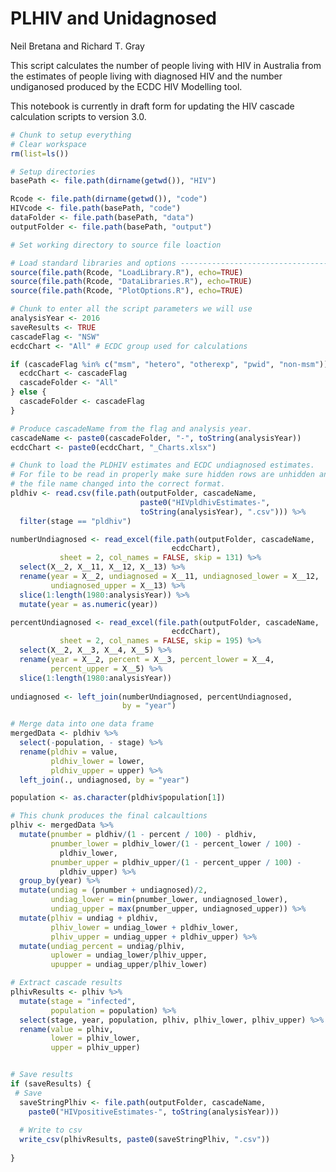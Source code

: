 PLHIV and Unidagnosed
=====================

Neil Bretana and Richard T. Gray

This script calculates the number of people living with HIV in
Australia from the estimates of people living with diagnosed HIV and
the number undiganosed produced by the ECDC HIV Modelling tool. 

This notebook is currently in draft form for updating the HIV cascade 
calculation scripts to version 3.0.

```r
# Chunk to setup everything
# Clear workspace
rm(list=ls()) 

# Setup directories
basePath <- file.path(dirname(getwd()), "HIV")

Rcode <- file.path(dirname(getwd()), "code") 
HIVcode <- file.path(basePath, "code") 
dataFolder <- file.path(basePath, "data")
outputFolder <- file.path(basePath, "output")

# Set working directory to source file loaction

# Load standard libraries and options ----------------------------------
source(file.path(Rcode, "LoadLibrary.R"), echo=TRUE)
source(file.path(Rcode, "DataLibraries.R"), echo=TRUE)
source(file.path(Rcode, "PlotOptions.R"), echo=TRUE)

```

```r
# Chunk to enter all the script parameters we will use
analysisYear <- 2016
saveResults <- TRUE 
cascadeFlag <- "NSW"
ecdcChart <- "All" # ECDC group used for calculations

if (cascadeFlag %in% c("msm", "hetero", "otherexp", "pwid", "non-msm")) {
  ecdcChart <- cascadeFlag
  cascadeFolder <- "All"
} else {
  cascadeFolder <- cascadeFlag
}

# Produce cascadeName from the flag and analysis year. 
cascadeName <- paste0(cascadeFolder, "-", toString(analysisYear))
ecdcChart <- paste0(ecdcChart, "_Charts.xlsx")

```

```r
# Chunk to load the PLDHIV estimates and ECDC undiagnosed estimates. 
# For file to be read in properly make sure hidden rows are unhidden and
# the file name changed into the correct format. 
pldhiv <- read.csv(file.path(outputFolder, cascadeName, 
                             paste0("HIVpldhivEstimates-",
                             toString(analysisYear), ".csv"))) %>%
  filter(stage == "pldhiv")

numberUndiagnosed <- read_excel(file.path(outputFolder, cascadeName,
                                    ecdcChart),
           sheet = 2, col_names = FALSE, skip = 131) %>%
  select(X__2, X__11, X__12, X__13) %>%
  rename(year = X__2, undiagnosed = X__11, undiagnosed_lower = X__12,
         undiagnosed_upper = X__13) %>%
  slice(1:length(1980:analysisYear)) %>%
  mutate(year = as.numeric(year))

percentUndiagnosed <- read_excel(file.path(outputFolder, cascadeName,
                                    ecdcChart),
           sheet = 2, col_names = FALSE, skip = 195) %>%
  select(X__2, X__3, X__4, X__5) %>%
  rename(year = X__2, percent = X__3, percent_lower = X__4,
         percent_upper = X__5) %>%
  slice(1:length(1980:analysisYear))
  
undiagnosed <- left_join(numberUndiagnosed, percentUndiagnosed, 
                         by = "year")

# Merge data into one data frame
mergedData <- pldhiv %>%
  select(-population, - stage) %>%
  rename(pldhiv = value,
         pldhiv_lower = lower,
         pldhiv_upper = upper) %>%
  left_join(., undiagnosed, by = "year")

population <- as.character(pldhiv$population[1])

```


```r
# This chunk produces the final calcaultions
plhiv <- mergedData %>%
  mutate(pnumber = pldhiv/(1 - percent / 100) - pldhiv,
         pnumber_lower = pldhiv_lower/(1 - percent_lower / 100) -
           pldhiv_lower,
         pnumber_upper = pldhiv_upper/(1 - percent_upper / 100) -
           pldhiv_upper) %>%
  group_by(year) %>%
  mutate(undiag = (pnumber + undiagnosed)/2,
         undiag_lower = min(pnumber_lower, undiagnosed_lower),
         undiag_upper = max(pnumber_upper, undiagnosed_upper)) %>%
  mutate(plhiv = undiag + pldhiv,
         plhiv_lower = undiag_lower + pldhiv_lower,
         plhiv_upper = undiag_upper + pldhiv_upper) %>%
  mutate(undiag_percent = undiag/plhiv,
         uplower = undiag_lower/plhiv_upper,
         upupper = undiag_upper/plhiv_lower) 

# Extract cascade results
plhivResults <- plhiv %>% 
  mutate(stage = "infected",
         population = population) %>%
  select(stage, year, population, plhiv, plhiv_lower, plhiv_upper) %>%
  rename(value = plhiv,
         lower = plhiv_lower,
         upper = plhiv_upper)


# Save results
if (saveResults) {
 # Save
  saveStringPlhiv <- file.path(outputFolder, cascadeName, 
    paste0("HIVpositiveEstimates-", toString(analysisYear)))
  
  # Write to csv
  write_csv(plhivResults, paste0(saveStringPlhiv, ".csv")) 
  
}
```
